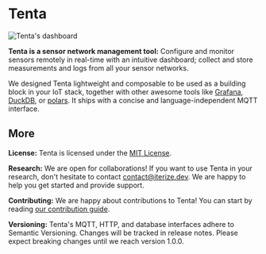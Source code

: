 # Tenta

![Tenta's dashboard](/banner.png)

**Tenta is a sensor network management tool:** Configure and monitor sensors remotely in real-time with an intuitive dashboard; collect and store measurements and logs from all your sensor networks.

We designed Tenta lightweight and composable to be used as a building block in your IoT stack, together with other awesome tools like [Grafana](https://grafana.com/), [DuckDB](https://duckdb.org/), or [polars](https://www.pola.rs/). It ships with a concise and language-independent MQTT interface.

## More

**License:** Tenta is licensed under the [MIT License](https://github.com/iterize/tenta/blob/main/LICENSE).

**Research:** We are open for collaborations! If you want to use Tenta in your research, don't hesitate to contact contact@iterize.dev. We are happy to help you get started and provide support.

**Contributing:** We are happy about contributions to Tenta! You can start by reading [our contribution guide](https://tenta.onrender.com/contribute).

**Versioning:** Tenta's MQTT, HTTP, and database interfaces adhere to Semantic Versioning. Changes will be tracked in release notes. Please expect breaking changes until we reach version 1.0.0.
